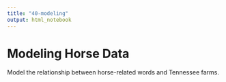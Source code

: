 ```yaml
---
title: "40-modeling"
output: html_notebook
---
```


# Modeling Horse Data

Model the relationship between horse-related words and Tennessee farms.
